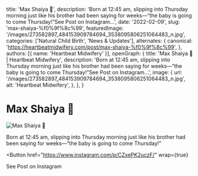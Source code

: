   title: 'Max Shaiya 🌙',
  description: 'Born at 12:45 am, slipping into Thursday morning just like his brother had been saying for weeks—“the baby is going to come Thursday!”See Post on Instagram...',
  date: '2022-02-09',
  slug: 'max-shaiya-%f0%9f%8c%99',
  featuredImage: '/images/273582897_484153909784694_3538095806251064483_n.jpg',
  categories: ['Natural Child Birth', 'News & Updates'],
  alternates: {
    canonical: 'https://heartbeatmidwifery.com/post/max-shaiya-%f0%9f%8c%99',
  },
  authors: [{ name: 'Heartbeat Midwifery' }],
  openGraph: {
    title: 'Max Shaiya 🌙 | Heartbeat Midwifery',
    description: 'Born at 12:45 am, slipping into Thursday morning just like his brother had been saying for weeks—“the baby is going to come Thursday!”See Post on Instagram...',
    image: {
      url: '/images/273582897_484153909784694_3538095806251064483_n.jpg',
      alt: 'Heartbeat Midwifery',
    },
  },
}


# Max Shaiya 🌙

<Image
  src="/images/273582897_484153909784694_3538095806251064483_n.jpg"
  size="large"
  wrap={true}
  alt="Max Shaiya 🌙"
/>

Born at 12:45 am, slipping into Thursday morning just like his brother had been saying for weeks—“the baby is going to come Thursday!”

<Button
  href="https://www.instagram.com/p/CZxePK2uczF/"
  wrap={true}
>
  See Post on Instagram
</Button>
